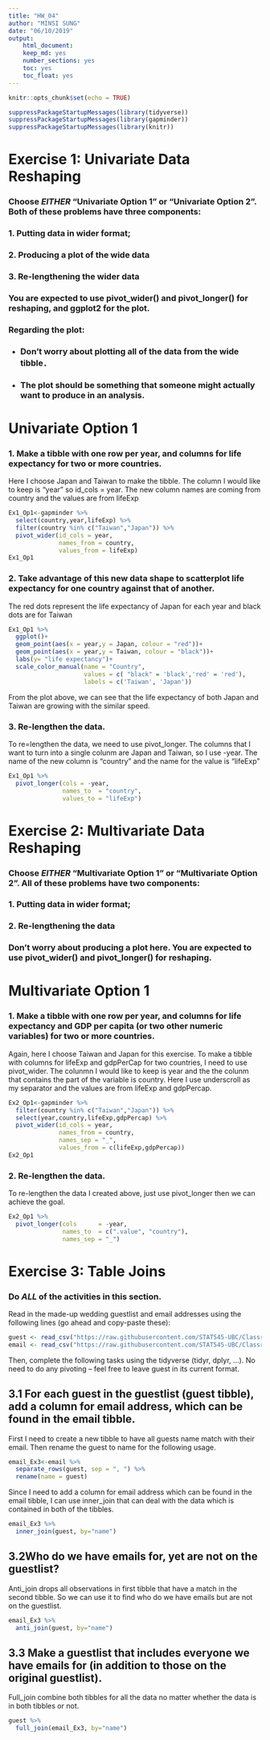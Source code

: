 ```yaml
---
title: "HW_04"
author: "MINSI SUNG"
date: "06/10/2019"
output:
    html_document:
    keep_md: yes
    number_sections: yes
    toc: yes
    toc_float: yes
---
```


```r
knitr::opts_chunk$set(echo = TRUE)
```

```r
suppressPackageStartupMessages(library(tidyverse)) 
suppressPackageStartupMessages(library(gapminder))
suppressPackageStartupMessages(library(knitr))
```
# Exercise 1: Univariate Data Reshaping

### Choose *EITHER* “Univariate Option 1” or “Univariate Option 2”. Both of these problems have three components:

### 1. Putting data in wider format;
### 2. Producing a plot of the wide data
### 3. Re-lengthening the wider data

### You are expected to use pivot_wider() and pivot_longer() for reshaping, and ggplot2 for the plot.

### Regarding the plot:
* ### Don’t worry about plotting all of the data from the wide tibble．
* ### The plot should be something that someone might actually want to produce in an analysis.


# Univariate Option 1
### 1. Make a tibble with one row per year, and columns for life expectancy for two or more countries.

Here I choose Japan and Taiwan to make the tibble. The column I would like to keep is "year" so id_cols = year. The new column names are coming from country and the values are from lifeExp


```r
Ex1_Op1<-gapminder %>% 
  select(country,year,lifeExp) %>% 
  filter(country %in% c("Taiwan","Japan")) %>% 
  pivot_wider(id_cols = year,
              names_from = country,
              values_from = lifeExp)
Ex1_Op1
```

### 2. Take advantage of this new data shape to scatterplot life expectancy for one country against that of another.

The red dots represent the life expectancy of Japan for each year and black dots are for Taiwan

```r
Ex1_Op1 %>% 
  ggplot()+
  geom_point(aes(x = year,y = Japan, colour = "red"))+
  geom_point(aes(x = year,y = Taiwan, colour = "black"))+
  labs(y= "life expectancy")+
  scale_color_manual(name = "Country",
                     values = c( "black" = 'black','red' = 'red'), 
                     labels = c('Taiwan', 'Japan'))
```



From the plot above, we can see that the life expectancy of both Japan and Taiwan are growing with the similar speed.


### 3. Re-lengthen the data.

To re=lengthen the data, we need to use pivot_longer. The columns that I want to turn into a single colunm are Japan and Taiwan, so I use -year. The name of the new column is "country" and the name for the value is "lifeExp"

```r
Ex1_Op1 %>% 
  pivot_longer(cols = -year, 
               names_to  = "country", 
               values_to = "lifeExp")
```


# Exercise 2: Multivariate Data Reshaping

### Choose *EITHER* “Multivariate Option 1” or “Multivariate Option 2”. All of these problems have two components:

### 1. Putting data in wider format;
### 2. Re-lengthening the data

### Don’t worry about producing a plot here. You are expected to use pivot_wider() and pivot_longer() for reshaping.

# Multivariate Option 1
### 1. Make a tibble with one row per year, and columns for life expectancy and GDP per capita (or two other numeric variables) for two or more countries.

Again, here I choose Taiwan and Japan for this exercise. To make a tibble with columns for lifeExp and gdpPerCap for two countries, I need to use pivot_wider. The colunmn I would like to keep is year and the the colunm that contains the part of the variable is country. Here I use underscroll as my separator and the values are from lifeExp and gdpPercap.

```r
Ex2_Op1<-gapminder %>% 
  filter(country %in% c("Taiwan","Japan")) %>% 
  select(year,country,lifeExp,gdpPercap) %>% 
  pivot_wider(id_cols = year,
              names_from = country,
              names_sep = "_",
              values_from = c(lifeExp,gdpPercap))
Ex2_Op1
```


### 2. Re-lengthen the data.

To re-lengthen the data I created above, just use pivot_longer then we can achieve the goal.
```r
Ex2_Op1 %>% 
  pivot_longer(cols      = -year, 
               names_to  = c(".value", "country"),
               names_sep = "_")
```


# Exercise 3: Table Joins

### Do *ALL* of the activities in this section.

Read in the made-up wedding guestlist and email addresses using the following lines (go ahead and copy-paste these):
```r
guest <- read_csv("https://raw.githubusercontent.com/STAT545-UBC/Classroom/master/data/wedding/attend.csv")
email <- read_csv("https://raw.githubusercontent.com/STAT545-UBC/Classroom/master/data/wedding/emails.csv")
```

Then, complete the following tasks using the tidyverse (tidyr, dplyr, …). No need to do any pivoting – feel free to leave guest in its current format.

## 3.1 For each guest in the guestlist (guest tibble), add a column for email address, which can be found in the email tibble.

First I need to create a new tibble to have all guests name match with their email.
Then rename the guest to name for the following usage.
```r
email_Ex3<-email %>% 
  separate_rows(guest, sep = ", ") %>% 
  rename(name = guest)
```



Since I need to add a column for email address which can be found in the email tibble, I can use inner_join that can deal with the data which is contained in both of the tibbles. 

```r
email_Ex3 %>% 
  inner_join(guest, by="name")
```


## 3.2Who do we have emails for, yet are not on the guestlist?

Anti_join drops all observations in first tibble that have a match in the second tibble. So we can use it to find who do we have emails but are not on the guestlist.

```r
email_Ex3 %>%
  anti_join(guest, by="name")

```





## 3.3 Make a guestlist that includes everyone we have emails for (in addition to those on the original guestlist).

Full_join combine both tibbles for all the data no matter whether the data is in both tibbles or not.

```r
guest %>% 
  full_join(email_Ex3, by="name")
```

